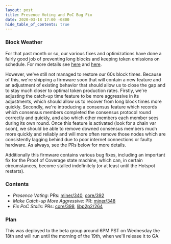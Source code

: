 ```yaml
---
layout: post
title: Presence Voting and PoC Bug Fix
date: 2020-03-18 17:00 -0800
hide_table_of_contents: true
---
```


### Block Weather

For that past month or so, our various fixes and optimizations have done a fairly good job of
preventing long blocks and keeping token emissions on schedule. For more details see
[here](https://docs.helium.com/blog/2020/01/27/oom-fix.html) and
[here](https://docs.helium.com/blog/2020/01/31/time-catchup.html).

<!--truncate-->

However, we've still not managed to restore our 60s block times. Because of this, we're shipping a
firmware soon that will contain a new feature and an adjustment of existing behavior that should
allow us to close the gap and to stay much closer to optimal token production rates. Firstly, we're
adjusting the catch-up time feature to be more aggressive in its adjustments, which should allow us
to recover from long block times more quickly. Secondly, we're introducing a consensus feature which
records which consensus members completed the consensus protocol round correctly and quickly, and
also which other members each member sees during its own round. Once this feature is activated (look
for a chain var soon), we should be able to remove downed consensus members much more quickly and
reliably and will more often remove those nodes which are consistently lagging behind due to poor
internet connections or faulty hardware. As always, see the PRs below for more details.

Additionally this firmware contains various bug fixes, including an important fix for the Proof of
Coverage state machine, which can, in certain circumstances, become stalled indefinitely (or at
least until the Hotspot restarts).

### Contents

- _Presence Voting_: PRs: [miner/340](https://github.com/helium/miner/pull/340),
  [core/392](https://github.com/helium/blockchain-core/pull/392)
- _Make Catch-up More Aggressive_: PR: [miner/348](https://github.com/helium/miner/pull/348)
- _Fix PoC Stalls_: PRs: [core/398](https://github.com/helium/blockchain-core/pull/398),
  [libp2p2/264](https://github.com/helium/erlang-libp2p/pull/264)

### Plan

This was deployed to the beta group around 6PM PST on Wednesday the 18th and will run until the
morning of the 19th, when we'll release it to GA.
